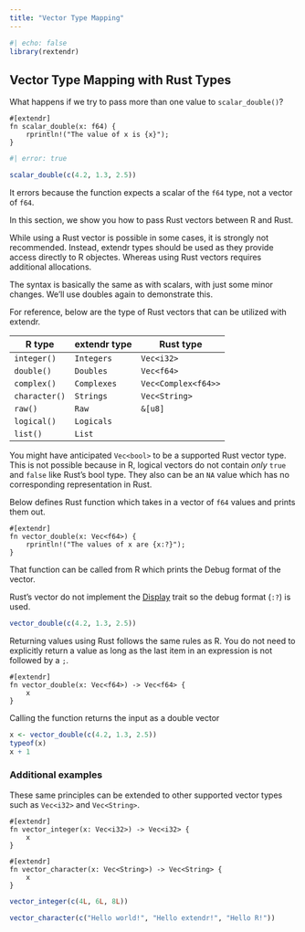 ```yaml
---
title: "Vector Type Mapping"
---
```


```r
#| echo: false
library(rextendr)
```

## Vector Type Mapping with Rust Types

What happens if we try to pass more than one value to `scalar_double()`?

```extendrsrc
#[extendr]
fn scalar_double(x: f64) { 
    rprintln!("The value of x is {x}"); 
}
```

```r
#| error: true

scalar_double(c(4.2, 1.3, 2.5))

```

It errors because the function expects a scalar of the `f64` type, not a vector
of `f64`.

In this section, we show you how to pass Rust vectors between R and Rust.

::: callout-important
While using a Rust vector is possible in some cases, it is strongly not
recommended. Instead, extendr types should be used as they provide access
directly to R objectes. Whereas using Rust vectors requires additional
allocations.
:::

The syntax is basically the same as with scalars, with just some minor changes.
We'll use doubles again to demonstrate this.

For reference, below are the type of Rust vectors that can be utilized with
extendr.

| R type        | extendr type | Rust type           |
|---------------|--------------|---------------------|
| `integer()`   | `Integers`   | `Vec<i32>`          |
| `double()`    | `Doubles`    | `Vec<f64>`          |
| `complex()`   | `Complexes`  | `Vec<Complex<f64>>` |
| `character()` | `Strings`    | `Vec<String>`       |
| `raw()`       | `Raw`        | `&[u8]`             |
| `logical()`   | `Logicals`   |                     |
| `list()`      | `List`       |                     |

::: callout-note
You might have anticipated `Vec<bool>` to be a supported Rust vector type. This
is not possible because in R, logical vectors do not contain *only* `true` and
`false` like Rust's bool type. They also can be an `NA` value which has no
corresponding representation in Rust.
:::

Below defines Rust function which takes in a vector of `f64` values and prints
them out.

```extendrsrc
#[extendr]
fn vector_double(x: Vec<f64>) {
    rprintln!("The values of x are {x:?}");
}
```

That function can be called from R which prints the Debug format of the vector.

::: callout-tip
Rust's vector do not implement the
[Display](https://doc.rust-lang.org/std/fmt/trait.Display.html) trait so the
debug format (`:?`) is used.
:::

```r
vector_double(c(4.2, 1.3, 2.5))
```

Returning values using Rust follows the same rules as R. You do not need to
explicitly return a value as long as the last item in an expression is not
followed by a `;`.

```extendrsrc
#[extendr]
fn vector_double(x: Vec<f64>) -> Vec<f64> { 
    x 
}
```

Calling the function returns the input as a double vector

```r
x <- vector_double(c(4.2, 1.3, 2.5))
typeof(x)
x + 1
```

### Additional examples

These same principles can be extended to other supported vector types such as
`Vec<i32>` and `Vec<String>`.

```extendrsrc
#[extendr]
fn vector_integer(x: Vec<i32>) -> Vec<i32> { 
    x
}

#[extendr]
fn vector_character(x: Vec<String>) -> Vec<String> {
    x 
}
```

```r
vector_integer(c(4L, 6L, 8L))

vector_character(c("Hello world!", "Hello extendr!", "Hello R!"))
```